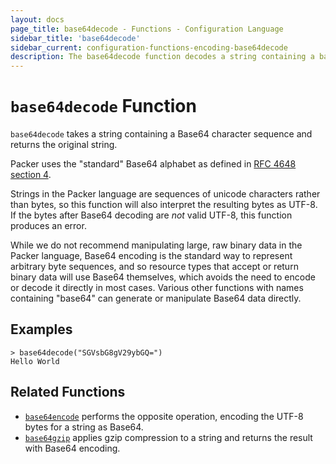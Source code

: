 ```yaml
---
layout: docs
page_title: base64decode - Functions - Configuration Language
sidebar_title: 'base64decode'
sidebar_current: configuration-functions-encoding-base64decode
description: The base64decode function decodes a string containing a base64 sequence.
---
```


# `base64decode` Function

`base64decode` takes a string containing a Base64 character sequence and
returns the original string.

Packer uses the "standard" Base64 alphabet as defined in
[RFC 4648 section 4](https://tools.ietf.org/html/rfc4648#section-4).

Strings in the Packer language are sequences of unicode characters rather
than bytes, so this function will also interpret the resulting bytes as
UTF-8. If the bytes after Base64 decoding are _not_ valid UTF-8, this function
produces an error.

While we do not recommend manipulating large, raw binary data in the Packer
language, Base64 encoding is the standard way to represent arbitrary byte
sequences, and so resource types that accept or return binary data will use
Base64 themselves, which avoids the need to encode or decode it directly in
most cases. Various other functions with names containing "base64" can generate
or manipulate Base64 data directly.

## Examples

```text
> base64decode("SGVsbG8gV29ybGQ=")
Hello World
```

## Related Functions

- [`base64encode`](/docs/from-1.5/functions/encoding/base64encode) performs the opposite operation,
  encoding the UTF-8 bytes for a string as Base64.
- [`base64gzip`](/docs/from-1.5/functions/encoding/base64gzip) applies gzip compression to a string
  and returns the result with Base64 encoding.
